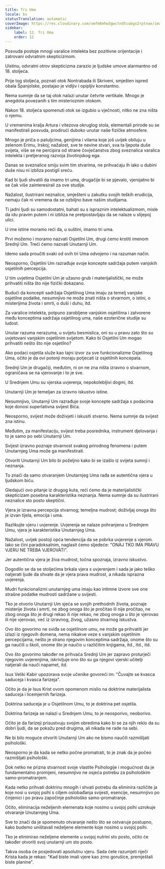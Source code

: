 ```yaml
---
title: Tri Uma
locale: bs
statusTranslation: automatic
coverImage: https://res.cloudinary.com/xmfm6mhw3gwctndtcubgx2rptnae/image/upload/v1741354419/small_cover_la_gran_rebelion_28716e29d2.webp
sidebar:
    label: 12. Tri Uma
    order: 12
---
```

Posvuda postoje mnogi varalice intelekta bez pozitivne orijentacije i zatrovani odvratnim skepticizmom.

Uistinu, odvratni otrov skepticizma zarazio je ljudske umove alarmantno od 18. stoljeća.

Prije tog stoljeća, poznati otok Nontrabada ili Skriveni, smješten ispred obala Španjolske, postajao je vidljiv i opipljiv konstantno.

Nema sumnje da se taj otok nalazi unutar četvrte vertikale. Mnogo je anegdota povezanih s tim misterioznim otokom.

Nakon 18. stoljeća spomenuti otok se izgubio u vječnosti, nitko ne zna ništa o njemu.

U vremenima kralja Artura i vitezova okruglog stola, elementali prirode su se manifestirali posvuda, prodirući duboko unutar naše fizičke atmosfere.

Mnogo je priča o patuljcima, genijima i vilama koje još uvijek obiluju u zelenom Erimu, Irskoj; nažalost, sve te nevine stvari, sva ta ljepota duše svijeta, više se ne percipira od strane čovječanstva zbog sveznalica varalica intelekta i pretjeranog razvoja životinjskog ega.

Danas se sveznalice smiju svim tim stvarima, ne prihvaćaju ih iako u dubini duše nisu ni izbliza postigli sreću.

Kad bi ljudi shvatili da imamo tri uma, drugačije bi se pjevalo, vjerojatno bi se čak više zainteresirali za ove studije.

Nažalost, ilustrirani neznalice, smješteni u zakutku svojih teških erudicija, nemaju čak ni vremena da se ozbiljno bave našim studijama.

Ti jadni ljudi su samodostatni, bahati su s ispraznim intelektualizmom, misle da idu pravim putem i ni izbliza ne pretpostavljaju da se nalaze u slijepoj ulici.

U ime istine moramo reći da, u suštini, imamo tri uma.

Prvi možemo i moramo nazvati Osjetilni Um, drugi ćemo krstiti imenom Srednji Um. Treći ćemo nazvati Unutarnji Um.

Idemo sada proučiti svaki od ovih tri Uma odvojeno i na razuman način.

Neosporno, Osjetilni Um razrađuje svoje koncepte sadržaja putem vanjskih osjetilnih percepcija.

U tim uvjetima Osjetilni Um je užasno grub i materijalistički, ne može prihvatiti ništa što nije fizički dokazano.

Budući da koncepti sadržaja Osjetilnog Uma imaju za temelj vanjske osjetilne podatke, nesumnjivo ne može znati ništa o stvarnom, o istini, o misterijima života i smrti, o duši i duhu, itd.

Za varalice intelekta, potpuno zarobljene vanjskim osjetilima i zatvorene među konceptima sadržaja osjetilnog uma, naše ezoterične studije su ludost.

Unutar razuma nerazuma, u svijetu besmislica, oni su u pravu zato što su uvjetovani vanjskim osjetilnim svijetom. Kako bi Osjetilni Um mogao prihvatiti nešto što nije osjetilno?

Ako podaci osjetila služe kao tajni izvor za sve funkcionalizme Osjetilnog Uma, očito je da ovi potonji moraju potjecati iz osjetilnih koncepata.

Srednji Um je drugačiji, međutim, ni on ne zna ništa izravno o stvarnom, ograničava se na vjerovanje i to je sve.

U Srednjem Umu su vjerska uvjerenja, nepokolebljivi dogmi, itd.

Unutarnji Um je temeljan za izravno iskustvo istine.

Nesumnjivo, Unutarnji Um razrađuje svoje koncepte sadržaja s podacima koje donosi superlativna svijest Bića.

Neosporno, svijest može doživjeti i iskusiti stvarno. Nema sumnje da svijest zna istinu.

Međutim, za manifestaciju, svijest treba posrednika, instrument djelovanja i to je samo po sebi Unutarnji Um.

Svijest izravno poznaje stvarnost svakog prirodnog fenomena i putem Unutarnjeg Uma može ga manifestirati.

Otvoriti Unutarnji Um bilo bi poželjno kako bi se izašlo iz svijeta sumnji i neznanja.

To znači da samo otvaranjem Unutarnjeg Uma rađa se autentična vjera u ljudskom biću.

Gledajući ovo pitanje iz drugog kuta, reći ćemo da je materijalistički skepticizam posebna karakteristika neznanja. Nema sumnje da su ilustrirani neznalice sto posto skeptični.

Vjera je izravna percepcija stvarnog; temeljna mudrost; doživljaj onoga što je izvan tijela, emocija i uma.

Razlikujte vjeru i uvjerenje. Uvjerenja se nalaze pohranjena u Srednjem Umu, vjera je karakteristika Unutarnjeg Uma.

Nažalost, uvijek postoji opća tendencija da se pobrka uvjerenje s vjerom. Iako se čini paradoksalnim, naglasit ćemo sljedeće: "ONAJ TKO IMA PRAVU VJERU NE TREBA VJEROVATI".

Jer autentična vjera je živa mudrost, točna spoznaja, izravno iskustvo.

Dogodilo se da se stoljećima brkala vjera s uvjerenjem i sada je jako teško natjerati ljude da shvate da je vjera prava mudrost, a nikada isprazna uvjerenja.

Mudri funkcionalizmi unutarnjeg uma imaju kao intimne izvore sve one strašne podatke mudrosti sadržane u svijesti.

Tko je otvorio Unutarnji Um sjeća se svojih prethodnih života, poznaje misterije života i smrti, ne zbog onoga što je pročitao ili nije pročitao, ne zbog onoga što je drugi rekao ili nije rekao, ne zbog onoga u što je vjerovao ili nije vjerovao, već iz izravnog, živog, užasno stvarnog iskustva.

Ovo što govorimo ne sviđa se osjetilnom umu, ne može ga prihvatiti jer izlazi iz njegovih domena, nema nikakve veze s vanjskim osjetilnim percepcijama, nešto je strano njegovim konceptima sadržaja, onome što su ga naučili u školi, onome što je naučio u različitim knjigama, itd., itd., itd.

Ovo što govorimo također ne prihvaća Srednji Um jer zapravo proturječi njegovim uvjerenjima, iskrivljuje ono što su ga njegovi vjerski učitelji natjerali da nauči napamet, itd.

Isus Veliki Kabir upozorava svoje učenike govoreći im: "Čuvajte se kvasca saduceja i kvasca farizeja".

Očito je da je Isus Krist ovom opomenom mislio na doktrine materijalista saduceja i licemjernih farizeja.

Doktrina saduceja je u Osjetilnom Umu, to je doktrina pet osjetila.

Doktrina farizeja se nalazi u Srednjem Umu, to je neosporivo, neoborivo.

Očito je da farizeji prisustvuju svojim obredima kako bi se za njih reklo da su dobri ljudi, da se pokažu pred drugima, ali nikada ne rade na sebi.

Ne bi bilo moguće otvoriti Unutarnji Um ako ne bismo naučili razmišljati psihološki.

Neosporno je da kada se netko počne promatrati, to je znak da je počeo razmišljati psihološki.

Dok netko ne prizna stvarnost svoje vlastite Psihologije i mogućnost da je fundamentalno promijeni, nesumnjivo ne osjeća potrebu za psihološkim samo-promatranjem.

Kada netko prihvati doktrinu mnogih i shvati potrebu da eliminira različite ja koje nosi u svojoj psihi s ciljem oslobađanja svijesti, esencije, nesumnjivo po činjenici i po pravu započinje psihološko samo-promatranje.

Očito, eliminacija neželjenih elemenata koje nosimo u svojoj psihi uzrokuje otvaranje Unutarnjeg Uma.

Sve to znači da je spomenuto otvaranje nešto što se ostvaruje postupno, kako budemo uništavali neželjene elemente koje nosimo u svojoj psihi.

Tko je eliminirao neželjene elemente u svojoj nutrini sto posto, očito će također otvoriti svoj unutarnji um sto posto.

Takva osoba će posjedovati apsolutnu vjeru. Sada ćete razumjeti riječi Krista kada je rekao: "Kad biste imali vjere kao zrno gorušice, premještali biste planine".

